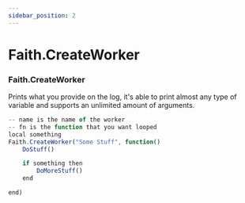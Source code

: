 ```yaml
---
sidebar_position: 2
---
```


# Faith.CreateWorker

### Faith.CreateWorker
Prints what you provide on the log, it's able to print almost any type of variable and supports an unlimited amount of arguments.

```jsx title="CreateWorker Example"
-- name is the name of the worker
-- fn is the function that you want looped
local something
Faith.CreateWorker("Some Stuff", function()
    DoStuff()

    if something then
        DoMoreStuff()
    end

end)
```